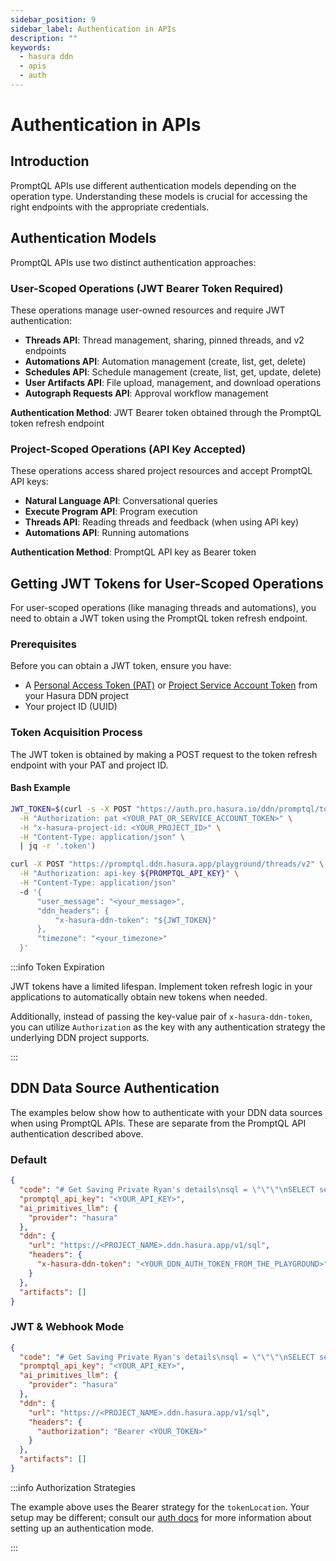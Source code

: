 ```yaml
---
sidebar_position: 9
sidebar_label: Authentication in APIs
description: ""
keywords:
  - hasura ddn
  - apis
  - auth
---
```


# Authentication in APIs

## Introduction

PromptQL APIs use different authentication models depending on the operation type. Understanding these models is crucial
for accessing the right endpoints with the appropriate credentials.

## Authentication Models

PromptQL APIs use two distinct authentication approaches:

### User-Scoped Operations (JWT Bearer Token Required)

These operations manage user-owned resources and require JWT authentication:

- **Threads API**: Thread management, sharing, pinned threads, and v2 endpoints
- **Automations API**: Automation management (create, list, get, delete)
- **Schedules API**: Schedule management (create, list, get, update, delete)
- **User Artifacts API**: File upload, management, and download operations
- **Autograph Requests API**: Approval workflow management

**Authentication Method**: JWT Bearer token obtained through the PromptQL token refresh endpoint

### Project-Scoped Operations (API Key Accepted)

These operations access shared project resources and accept PromptQL API keys:

- **Natural Language API**: Conversational queries
- **Execute Program API**: Program execution
- **Threads API**: Reading threads and feedback (when using API key)
- **Automations API**: Running automations

**Authentication Method**: PromptQL API key as Bearer token

## Getting JWT Tokens for User-Scoped Operations

For user-scoped operations (like managing threads and automations), you need to obtain a JWT token using the PromptQL
token refresh endpoint.

### Prerequisites

Before you can obtain a JWT token, ensure you have:

- A [Personal Access Token (PAT)](/reference/cli/commands/ddn_auth_print-access-token.mdx) or
  [Project Service Account Token](/project-configuration//project-management/service-accounts.mdx) from your Hasura DDN
  project
- Your project ID (UUID)

### Token Acquisition Process

The JWT token is obtained by making a POST request to the token refresh endpoint with your PAT and project ID.

#### Bash Example

```bash title="Get the JWT"
JWT_TOKEN=$(curl -s -X POST "https://auth.pro.hasura.io/ddn/promptql/token" \
  -H "Authorization: pat <YOUR_PAT_OR_SERVICE_ACCOUNT_TOKEN>" \
  -H "x-hasura-project-id: <YOUR_PROJECT_ID>" \
  -H "Content-Type: application/json" \
  | jq -r '.token')
```

```bash title="Use the token for user-scoped operations"
curl -X POST "https://promptql.ddn.hasura.app/playground/threads/v2" \
  -H "Authorization: api-key ${PROMPTQL_API_KEY}" \
  -H "Content-Type: application/json"
  -d '{
      "user_message": "<your_message>",
      "ddn_headers": {
          "x-hasura-ddn-token": "${JWT_TOKEN}"
      },
      "timezone": "<your_timezone>"
  }'
```

:::info Token Expiration

JWT tokens have a limited lifespan. Implement token refresh logic in your applications to automatically obtain new
tokens when needed.

Additionally, instead of passing the key-value pair of `x-hasura-ddn-token`, you can utilize `Authorization` as the key
with any authentication strategy the underlying DDN project supports.

:::

## DDN Data Source Authentication

The examples below show how to authenticate with your DDN data sources when using PromptQL APIs. These are separate from
the PromptQL API authentication described above.

### Default

```json {10} title="By default, you can use the short-lived x-hasura-ddn-token to make requests against the Execute Program API:"
{
  "code": "# Get Saving Private Ryan's details\nsql = \"\"\"\nSELECT series_title, overview, genre, director, imdb_rating, released_year\nFROM app.movies\nWHERE LOWER(series_title) = 'saving private ryan'\n\"\"\"\nmovie = executor.run_sql(sql)\n\nif len(movie) == 0:\n    executor.print(\"Movie not found\")\nelse:\n    movie = movie[0]\n    # Prepare text for classification\n    classification_text = f\"\"\"\nMovie: {movie['series_title']}\nOverview: {movie['overview']}\n\"\"\"",
  "promptql_api_key": "<YOUR_API_KEY>",
  "ai_primitives_llm": {
    "provider": "hasura"
  },
  "ddn": {
    "url": "https://<PROJECT_NAME>.ddn.hasura.app/v1/sql",
    "headers": {
      "x-hasura-ddn-token": "<YOUR_DDN_AUTH_TOKEN_FROM_THE_PLAYGROUND>"
    }
  },
  "artifacts": []
}
```

### JWT & Webhook Mode

```json {10} title="If you're using JWT or Webhook Mode, you'll pass your authentication header:"
{
  "code": "# Get Saving Private Ryan's details\nsql = \"\"\"\nSELECT series_title, overview, genre, director, imdb_rating, released_year\nFROM app.movies\nWHERE LOWER(series_title) = 'saving private ryan'\n\"\"\"\nmovie = executor.run_sql(sql)\n\nif len(movie) == 0:\n    executor.print(\"Movie not found\")\nelse:\n    movie = movie[0]\n    # Prepare text for classification\n    classification_text = f\"\"\"\nMovie: {movie['series_title']}\nOverview: {movie['overview']}\n\"\"\"",
  "promptql_api_key": "<YOUR_API_KEY>",
  "ai_primitives_llm": {
    "provider": "hasura"
  },
  "ddn": {
    "url": "https://<PROJECT_NAME>.ddn.hasura.app/v1/sql",
    "headers": {
      "authorization": "Bearer <YOUR_TOKEN>"
    }
  },
  "artifacts": []
}
```

:::info Authorization Strategies

The example above uses the Bearer strategy for the `tokenLocation`. Your setup may be different; consult our
[auth docs](/auth/index.mdx) for more information about setting up an authentication mode.

:::
